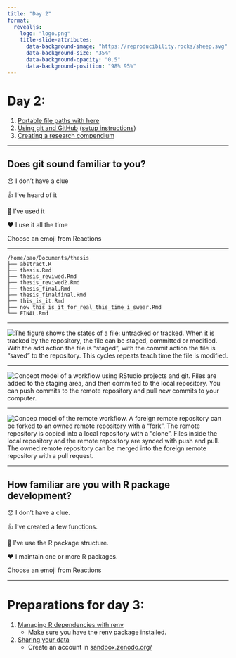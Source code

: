 ```yaml
---
title: "Day 2"
format: 
  revealjs:
    logo: "logo.png"
    title-slide-attributes:
      data-background-image: "https://reproducibility.rocks/sheep.svg"
      data-background-size: "35%"
      data-background-opacity: "0.5" 
      data-background-position: "98% 95%"
---
```


# Day 2:

1.  [Portable file paths with here](/materials/day2/01-here/)
2.  [Using git and GitHub](/materials/day2/02-git/) ([setup instructions](/materials/day0/#git-and-github))
3.  [Creating a research compendium](/materials/day2/03-rrtools/)

------------------------------------------------------------------------

## Does git sound familiar to you?

😯 I don't have a clue

👍 I've heard of it

👏 I've used it

❤️ I use it all the time

Choose an emoji from Reactions

------------------------------------------------------------------------

```         
/home/pao/Documents/thesis
├── abstract.R
├── thesis.Rmd
├── thesis_reviwed.Rmd
├── thesis_reviwed2.Rmd
├── thesis_final.Rmd
├── thesis_finalfinal.Rmd
├── this_is_it.Rmd
├── now_this_is_it_for_real_this_time_i_swear.Rmd
└── FINAL.Rmd
```

------------------------------------------------------------------------

![](/materials/day2/02-git/images/file_cycle2.png){alt="The figure shows the states of a file: untracked or tracked. When it is tracked by the repository, the file can be staged, committed or modified. With the add action the file is “staged”, with the commit action the file is “saved” to the repository. This cycles repeats teach time the file is modified."}

------------------------------------------------------------------------

![](/materials/day2/02-git/images/local_remote.png){alt="Concept model of a workflow using RStudio projects and git. Files are added to the staging area, and then commited to the local repository. You can push commits to the remote repository and pull new commits to your computer."}

------------------------------------------------------------------------

![](/materials/day2/02-git/images/pull-request.png){alt="Concep model of the remote workflow. A foreign remote repository can be forked to an owned remote repository with a “fork”. The remote repository is copied into a local repository with a “clone”. Files inside the local repository and the remote repository are synced with push and pull. The owned remote repository can be merged into the foreign remote repository with a pull request. "}

------------------------------------------------------------------------

## How familiar are you with R package development?

😯 I don't have a clue.

👍 I've created a few functions.

👏 I've use the R package structure.

❤️ I maintain one or more R packages.

Choose an emoji from Reactions

------------------------------------------------------------------------

# Preparations for day 3:

1.  [Managing R dependencies with renv](/materials/day3/01-renv/)
    -   Make sure you have the renv package installed.
2.  [Sharing your data](/materials/day3/02-data/)
    -   Create an account in [sandbox.zenodo.org/](https://sandbox.zenodo.org/)

